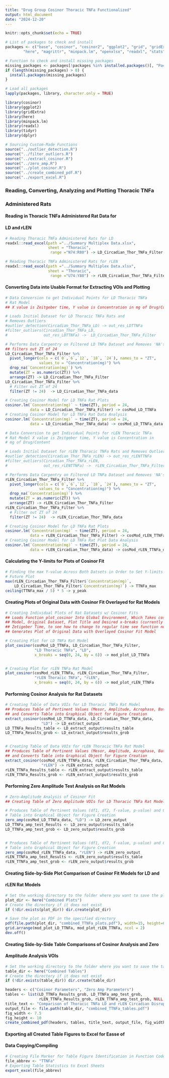 ```yaml
---
title: "Drug Group Cosinor Thoracic TNFa Functionalized"
output: html_document
date: "2024-12-20"
---
```


```r
knitr::opts_chunk$set(echo = TRUE)

# List of packages to check and install
packages <- c("base", "cosinor", "cosinor2", "ggplot2", "grid", "gridExtra",
        "here", "magrittr", "minpack.lm", "openxlsx", "readxl", "stats", "tidyr", "dplyr")

# Function to check and install missing packages
missing_packages <- packages[!packages %in% installed.packages()[, "Package"]]
if (length(missing_packages) > 0) {
  install.packages(missing_packages)
}

# Load all packages
lapply(packages, library, character.only = TRUE)

library(cosinor)
library(ggplot2)
library(gridExtra)
library(here)
library(minpack.lm)
library(readxl)
library(tidyr)
library(dplyr)
```


```r
# Sourcing Custom-Made Functions
source("../outlier_detection.R")
source("../filter_outliers.R")
source("../extract_cosinor.R")
source("../zero_amp.R")
source("../plot_cosinor.R")
source("../create_combined_pdf.R")
source("../export_excel.R")
```


### Reading, Converting, Analyzing and Plotting Thoracic TNFa 
### Administered Rats 
#### Reading in Thoracic TNFa Administered Rat Data for 
#### LD and rLEN
```r
# Reading Thoracic TNFa Administered Rats for LD
readxl::read_excel(path ="../Summary Multiplex Data.xlsx",
                   sheet = "Thoracic",
                    range ="N74:R80") -> LD_Circadian_Thor_TNFa_Filter

# Reading Thoracic TNFa Administered Rats for rLEN
readxl::read_excel(path ="../Summary Multiplex Data.xlsx",
                   sheet = "Thoracic",
                    range ="U74:Y80") -> rLEN_Circadian_Thor_TNFa_Filter
```


#### Converting Data into Usable Format for Extracting VOIs and Plotting
```r
# Data Conversion to get Individual Points for LD Thoracic TNFa 
# Rat Model
## X value is Zeitgeber time, Y value is Concentration in mg of Drug/Content

# Loads Initial Dataset for LD Thoracic TNFa Rats and 
# Removes Outliers
#outlier_detection(Circadian_Thor_TNFa_LD) -> out_res_LDTTNFa
#filter_outliers(Circadian_Thor_TNFa_LD, 
#                out_res_LDTTNFa) ->  LD_Circadian_Thor_TNFa_Filter

# Performs Data Carpentry on Filtered LD TNFa Dataset and Removes 'NA's,
## filters out ZT of 24
LD_Circadian_Thor_TNFa_Filter %>%
  pivot_longer(cols = c(`0`,`6`,`12`, `18`, `24`), names_to = "ZT", 
               values_to = "Concentration(mg)") %>%
  drop_na(`Concentration(mg)`) %>%
  mutate(ZT = as.numeric(ZT)) %>%
  arrange(ZT) -> LD_Circadian_Thor_TNFa_Filter
LD_Circadian_Thor_TNFa_Filter %>%
  # Filter out ZT of 24
  filter(ZT != 24)  -> LD_Circadian_Thor_TNFa_data

# Creating Cosinor Model for LD TNFa Rat Plots
cosinor.lm(`Concentration(mg)` ~ time(ZT), period = 24,
           data = LD_Circadian_Thor_TNFa_Filter) -> cosMod_LD_TTNFa
# Creating Cosinor Model for LD TNFa Rat Data Analysis
cosinor.lm(`Concentration(mg)` ~ time(ZT), period = 24,
           data = LD_Circadian_Thor_TNFa_data) -> cosMod_LD_TTNFa_data
```

```r
# Data Conversion to get Individual Points for rLEN Thoracic TNFa 
# Rat Model X value is Zeitgeber time, Y value is Concentration in 
# mg of Drug/Content

# Loads Initial Dataset for rLEN Thoracic TNFa Rats and Removes Outliers
#outlier_detection(Circadian_Thor_TNFa_rLEN) -> out_res_rLENTTNFa
#filter_outliers(Circadian_Thor_TNFa_rLEN, 
#                out_res_rLENTTNFa) ->  rLEN_Circadian_Thor_TNFa_Filter

# Performs Data Carpentry on Filtered LD TNFa Dataset and Removes 'NA's
rLEN_Circadian_Thor_TNFa_Filter %>%
  pivot_longer(cols = c(`0`,`6`,`12`, `18`, `24`), names_to = "ZT", 
               values_to = "Concentration(mg)") %>%
  drop_na(`Concentration(mg)`) %>%
  mutate(ZT = as.numeric(ZT)) %>%
  arrange(ZT) -> rLEN_Circadian_Thor_TNFa_Filter
rLEN_Circadian_Thor_TNFa_Filter %>%
  # Filter out ZT of 24
  filter(ZT != 24)  -> rLEN_Circadian_Thor_TNFa_data

# Creating Cosinor Model for LD TNFa Rat Plots
cosinor.lm(`Concentration(mg)` ~ time(ZT), period = 24,
           data = rLEN_Circadian_Thor_TNFa_Filter) -> cosMod_rLEN_TTNFa
# Creating Cosinor Model for LD TNFa Rat Plot Data Analysis
cosinor.lm(`Concentration(mg)` ~ time(ZT), period = 24,
           data = rLEN_Circadian_Thor_TNFa_data) -> cosMod_rLEN_TTNFa_data
```


#### Calculating the Y-limits for Plots of Cosinor Fit
```r
# Finding the max Y-value Across Both Datsets in Order to Set Y-limits of 
# Future Plot
max(rLEN_Circadian_Thor_TNFa_Filter$`Concentration(mg)`, 
    LD_Circadian_Thor_TNFa_Filter$`Concentration(mg)`) -> TTNFa_max
ceiling(TTNFa_max / 5) * 5 -> y_peak
```


#### Creating Plots of Original Data with Cosinor Fit Overlayed for Rat Models
```r
# Creating Individual Plots of Rat Datasets w/ Cosinor Fits
## Loads Function plot_cosinor Into Global Environment, Which Takes cosMod 
## Model, Original Dataset, Plot Title and Desired x-breaks (currently set for
## Zetigeber Time, to see how to change to regular time see function notes) and
## Generates Plot of Original Data with Overlayed Cosinor Fit Model

# Creating Plot for LD TNFa Rat Model
plot_cosinor(cosMod_LD_TTNFa, LD_Circadian_Thor_TNFa_Filter, 
             "LD Thoracic TNFa", "LD",
             x_breaks = seq(0, 24, by = 6)) -> mod_plot_LD_TTNFa


# Creating Plot for rLEN TNFa Rat Model
plot_cosinor(cosMod_rLEN_TTNFa, rLEN_Circadian_Thor_TNFa_Filter, 
             "rLEN Thoracic TNFa", "rLEN",
             x_breaks = seq(0, 24, by = 6)) -> mod_plot_rLEN_TTNFa
```


#### Performing Cosinor Analysis for Rat Datasets
```r
# Creating Table of Data VOIs for LD Thoracic TNFa Rat Model
## Produces Table of Pertinent Values (Mesor, Amplitude, Acrophase, Bathyphase)
## and Converts Table into Graphical Object for Figure Creation
extract_cosinor(cosMod_LD_TTNFa_data, LD_Circadian_Thor_TNFa_data,
                "LD") -> LD_extract_output
LD_TTNFa_Results_table <- LD_extract_output$results_table
LD_TTNFa_Results_grob <- LD_extract_output$results_grob


# Creating Table of Data VOIs for rLEN Thoracic TNFa Rat Model
## Produces Table of Pertinent Values (Mesor, Amplitude, Acrophase, Bathyphase)
## and Converts Table into Graphical Object for Figure Creation
extract_cosinor(cosMod_rLEN_TTNFa_data, rLEN_Circadian_Thor_TNFa_data,
                "rLEN") -> rLEN_extract_output
rLEN_TTNFa_Results_table <- rLEN_extract_output$results_table
rLEN_TTNFa_Results_grob <- rLEN_extract_output$results_grob
```


#### Performing Zero Amplitude Test Analysis on Rat Models
```r
# Zero-Amplitude Analysis of Cosinor Fit
## Creating Table of Zero Amplitude VOIs for LD Thoracic TNFa Rat Model

# Produces Table of Pertinent Values (df1, df2, f-value, p-value) and Converts 
# Table into Graphical Object for Figure Creation
zero_amp(cosMod_LD_TTNFa_data, "LD") -> LD_zero_output
LD_TTNFa_amp_test_Results <- LD_zero_output$results_table
LD_TTNFa_amp_test_grob <- LD_zero_output$results_grob


# Produces Table of Pertinent Values (df1, df2, f-value, p-value) and Converts 
# Table into Graphical Object for Figure Creation
zero_amp(cosMod_rLEN_TTNFa_data, "rLEN") -> rLEN_zero_output
rLEN_TTNFa_amp_test_Results <- rLEN_zero_output$results_table
rLEN_TTNFa_amp_test_grob <- rLEN_zero_output$results_grob
```


#### Creating Side-by-Side Plot Comparison of Cosinor Fit Models for LD and 
#### rLEN Rat Models
```r
# Set the working directory to the folder where you want to save the plot
plot_dir <- here("Combined Plots")
# Create the directory if it does not exist
if (!dir.exists(plot_dir)) dir.create(plot_dir)  

# Save the plot as PDF in the specified directory
pdf(file.path(plot_dir, "combined_TTNFa_plots.pdf"), width=15, height=6)
grid.arrange(mod_plot_LD_TTNFa, mod_plot_rLEN_TTNFa, ncol = 2)
dev.off()
```


#### Creating Side-by-Side Table Comparisons of Cosinor Analysis and Zero
#### Amplitude Analysis VOIs
```r
# Set the working directory to the folder where you want to save the tables
table_dir <- here("Combined Tables")
# Create the directory if it does not exist
if (!dir.exists(table_dir)) dir.create(table_dir)  

headers <- c("Cosinor Parameters", "Zero Amp Parameters")
tables <- list(LD_TTNFa_Results_grob, LD_TTNFa_amp_test_grob, 
               rLEN_TTNFa_Results_grob, rLEN_TTNFa_amp_test_grob, NULL, NULL)
title_text <- "Comparison of Thoracic TNFa LD and rLEN Circadian Disruption Values"
output_file <- file.path(table_dir, "combined_TTNFa_tables.pdf")
fig_width <- 7.5
fig_height <- 10
create_combined_pdf(headers, tables, title_text, output_file, fig_width, fig_height)
```


#### Exporting all Created Table Figures to Excel for Easse of
#### Data Copying/Compiling
```r
# Creating File Marker for Table Figure Identification in Function Code
file_abbrev <- "TTNFa"
# Exporting Table Statistics to Excel Sheets
export_excel(file_abbrev)
```